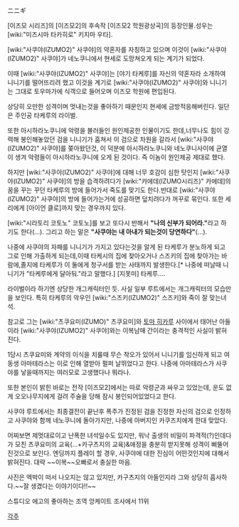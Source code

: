 ニニギ


[이즈모 시리즈]의 [이즈모2]의 후속작 [이즈모2 학원광상곡]의 등장인물.성우는 [wiki:"미즈시마 타카히로" 키지마 우타].

[wiki:"사쿠야(IZUMO2)" 사쿠야]의 약혼자를 자칭하고 있으며 이것이 [wiki:"사쿠야(IZUMO2)" 사쿠야]가 네노쿠니에서 현세로 도망쳐오게 되는 계기가 되었다.

이때 [wiki:"사쿠야(IZUMO2)" 사쿠야]는 [야기 타케루]를 자신의 약혼자라 소개하여 니니기를 떨어뜨리려 했고 이것을 계기로 [wiki:"사쿠야(IZUMO2)" 사쿠야]와 니니기는 그대로 토우마가에 식객으로 들어오며 이즈모 학원에 편입된다.

상당히 오만한 성격이며 멋내는것을 좋아하기 때문인지 현세에 금방적응해버린다. 일단은 주인공 타케루의 라이벌.

또한 아시하라노쿠니에 악령을 불러들인 원인제공한 인물이기도 한데,너무나도 힘이 강력해 봉인해놓았던 검을 니니기가 훔쳐서 이 검으로 차원을 갈라서 [wiki:"사쿠야(IZUMO2)" 사쿠야]를 쫒아왔던것, 이 덕분에 아시하라노쿠니와 네노쿠니사이에 균열이 생겨 악령들이 아시하라노쿠니에 오게 된 것이다. 즉 이놈이 원인제공 제대로 했다.

하지만 [wiki:"사쿠야(IZUMO2)" 사쿠야]에 대해 너무 호감이 심한 탓인지 [wiki:"사쿠야(IZUMO2)" 사쿠야]의 방을 습격하려다가 [wiki:"카에데(IZUMO시리즈)" 카에데]의 꿈을 꾸는 꾸던 타케루의 방에 들어가서 죽도를 맞기도 한다.반대로 [wiki:"사쿠야(IZUMO2)" 사쿠야]의 방에 들어가는거에 성공하면 덮치려다가 꺼꾸로 묶인다. 또한 세리에게 [아이언 클로]까지 맞는 경우까지 있다.

[wiki:"시라토리 코토노" 코토노]를 보고 또다시 반해서 '''"나의 신부가 되어라."'''라고 하기도 한다(...). 그리고 하는 말은 '''"사쿠야는 내 아내가 되는것이 당연하다"'''(...).

나중에 사쿠야의 자패를 니니기가 가지고 있다는것을 알게 된 타케루가 분노하게 되고 그로 인해 가출하게 되는데,이때 타케시의 집에 찾아오거나 스즈키의 집에 찾아가는 바람에,졸지에 타케루가 이 둘에게 청구서를 받는 사태까지 발생한다.[* 나중에 떠날때 니니기가 "타케루에게 달아둬."라고 말했다.] [지못미] 타케루....

라이벌이라 하기엔 상당한 개그캐릭터인 듯. 사실 일부 루트에서는 개그캐릭터의 모습만을 보인다. 특히 타케루의 악우인 [wiki:"스즈키(IZUMO2)" 스즈키]와 죽이 잘 맞는녀석.

참고로 그는 [wiki:"츠쿠요미(IZUMO)" 츠쿠요미]와 [[토마 히카루]] 사이에서 태어난 아들이라 [wiki:"사쿠야(IZUMO2)" 사쿠야]와는 이복남매 간이라는 충격적인 사실이 밝혀진다.

1당시 츠쿠요미와 계약의 이식을 치룰때 무슨 착오가 있어서 니니기를 임신하게 되고 여동생 아마테라스는 이로 인해 열받아 펄퍼 날뛰었다고 한다. 나중에 아마테라스가 사쿠야를 낳을때까지는 여러모로 고생했다나 뭐라나.

또한 본인이 밝힌 바로는 전작 [이즈모2]에서는 따로 악령군과 싸우고 있었는데, 운도 없게 오오나무지에게 걸려 주술을 당해 잠시 봉인되어있었다고 한다.

사쿠야 루트에서는 최종결전이 끝난후 폭주가 진정된 검을 진정한 자신의 검으로 인정하고 사쿠야와 함께 네노쿠니에 돌아가지만, 나중에 아버지인 카쿠즈치에게 한대 맞았다.

어찌보면 제멋대로이고 난폭한 녀석일수도 있지만, 워낙 출생의 비밀이 파격적(?)인데다가 모친 츠쿠요미의 교육(...+카구츠지의 교육)&애정을 충분히 받지못해 성격이 삐뚤어진것으로 보인다. 엔딩까지 플레이 할 경우, 사쿠야에 대한 진심이 어떤것인지에 대해서 밝혀진다. 대략 ~~이복~~오빠로서 충실한 마음.

사진은 엑박이 떠서 나오지는 않고 있지만, 카구츠지의 아들인지라 그와 상당히 흡사하다.~~잘 생겼다는 이야기이다!!~~

스튜디오 에고의 좋아하는 조역 앙케이트 조사에서 11위

[[각주]]
